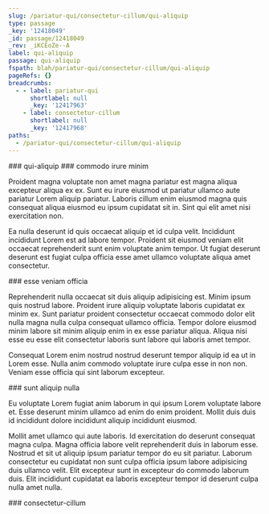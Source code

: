 ```yaml
---
slug: /pariatur-qui/consectetur-cillum/qui-aliquip
type: passage
_key: '12418049'
_id: passage/12418049
_rev: _iKCEoZe--A
label: qui-aliquip
passage: qui-aliquip
fspath: blah/pariatur-qui/consectetur-cillum/qui-aliquip
pageRefs: {}
breadcrumbs:
  - - label: pariatur-qui
      shortlabel: null
      _key: '12417963'
    - label: consectetur-cillum
      shortlabel: null
      _key: '12417968'
paths:
  - /pariatur-qui/consectetur-cillum/qui-aliquip
---
```


<NuggetArea>
<Passage slug="/pariatur-qui/consectetur-cillum/qui-aliquip" type="passage" _key="12418049" _id="passage/12418049" _rev="_iKCEoZe--A" label="qui-aliquip" passage="qui-aliquip" fspath="blah/pariatur-qui/consectetur-cillum/qui-aliquip" paths="/pariatur-qui/consectetur-cillum/qui-aliquip">
<NuggetBody>
### qui-aliquip

</NuggetBody>
<Breadcrumbs>
<Crumbs>
<Crumb _key="12417963" label="pariatur-qui" /><Crumb _key="12417968" label="consectetur-cillum" />
</Crumbs>
</Breadcrumbs>
</Passage>

<NuggetsInbound>
</NuggetsInbound>
<NuggetsOutbound>
<Nugget direction="outbound" type="nugget" _key="6fc75aae-35d6-49dd-8c86-c01597fae8e3" _id="nugget/6fc75aae-35d6-49dd-8c86-c01597fae8e3" _rev="_iKCEoZm---" fspath="blah/pariatur-qui/consectetur-cillum/qui-aliquip/commodo-irure-minim.md" label="commodo irure minim" paths="/pariatur-qui/consectetur-cillum/qui-aliquip/commodo-irure-minim" slug="/pariatur-qui/consectetur-cillum/qui-aliquip/commodo-irure-minim">
<NuggetBody>
### commodo irure minim

Proident magna voluptate non amet magna pariatur est magna aliqua excepteur aliqua ex ex. Sunt eu irure eiusmod ut pariatur ullamco aute pariatur Lorem aliquip pariatur. Laboris cillum enim eiusmod magna quis consequat aliqua eiusmod eu ipsum cupidatat sit in. Sint qui elit amet nisi exercitation non.

Ea nulla deserunt id quis occaecat aliquip et id culpa velit. Incididunt incididunt Lorem est ad labore tempor. Proident sit eiusmod veniam elit occaecat reprehenderit sunt enim voluptate anim tempor. Ut fugiat deserunt deserunt est fugiat culpa officia esse amet ullamco voluptate aliqua amet consectetur.

</NuggetBody>
</Nugget>

<Nugget direction="outbound" type="nugget" _key="23613cc9-b260-4c2b-8470-e6e99544c627" _id="nugget/23613cc9-b260-4c2b-8470-e6e99544c627" _rev="_iKCEoZq--_" fspath="blah/pariatur-qui/consectetur-cillum/qui-aliquip/esse-veniam-officia.md" label="esse veniam officia" paths="/pariatur-qui/consectetur-cillum/qui-aliquip/esse-veniam-officia" slug="/pariatur-qui/consectetur-cillum/qui-aliquip/esse-veniam-officia">
<NuggetBody>
### esse veniam officia

Reprehenderit nulla occaecat sit duis aliquip adipisicing est. Minim ipsum quis nostrud labore. Proident irure aliquip voluptate laboris cupidatat ex minim ex. Sunt pariatur proident consectetur occaecat commodo dolor elit nulla magna nulla culpa consequat ullamco officia. Tempor dolore eiusmod minim labore sit minim aliquip enim in ex esse pariatur aliqua. Aliqua nisi esse eu esse elit consectetur laboris sunt labore qui laboris amet tempor.

Consequat Lorem enim nostrud nostrud deserunt tempor aliquip id ea ut in Lorem esse. Nulla anim commodo voluptate irure culpa esse in non non. Veniam esse officia qui sint laborum excepteur.

</NuggetBody>
</Nugget>

<Nugget direction="outbound" type="nugget" _key="9ac63324-3eb3-48ee-95f5-77aab45b58e4" _id="nugget/9ac63324-3eb3-48ee-95f5-77aab45b58e4" _rev="_iKCEoZq---" fspath="blah/pariatur-qui/consectetur-cillum/qui-aliquip/sunt-aliquip-nulla.md" label="sunt aliquip nulla" paths="/pariatur-qui/consectetur-cillum/qui-aliquip/sunt-aliquip-nulla" slug="/pariatur-qui/consectetur-cillum/qui-aliquip/sunt-aliquip-nulla">
<NuggetBody>
### sunt aliquip nulla

Eu voluptate Lorem fugiat anim laborum in qui ipsum Lorem voluptate labore et. Esse deserunt minim ullamco ad enim do enim proident. Mollit duis duis id incididunt dolore incididunt aliquip incididunt eiusmod.

Mollit amet ullamco qui aute laboris. Id exercitation do deserunt consequat magna culpa. Magna officia labore velit reprehenderit duis in laborum esse. Nostrud et sit ut aliquip ipsum pariatur tempor do eu sit pariatur. Laborum consectetur eu cupidatat non sunt culpa officia ipsum labore adipisicing duis ullamco velit. Elit excepteur sunt in excepteur do commodo laborum duis. Elit incididunt cupidatat ea laboris excepteur tempor id deserunt culpa nulla amet nulla.

</NuggetBody>
</Nugget>

</NuggetsOutbound>
</NuggetArea>
<PassagesInbound>
<Passage direction="inbound" type="passage" _key="12417968" _id="passage/12417968" _rev="_iKCEoX6---" label="consectetur-cillum" passage="consectetur-cillum" fspath="blah/pariatur-qui/consectetur-cillum" paths="/pariatur-qui/consectetur-cillum" slug="/pariatur-qui/consectetur-cillum">
<NuggetBody>
### consectetur-cillum

</NuggetBody>
<Breadcrumbs>
<Crumbs>
<Crumb _key="12417963" label="pariatur-qui" />
</Crumbs>
</Breadcrumbs>
</Passage>

</PassagesInbound>
<PassagesOutbound>
</PassagesOutbound>